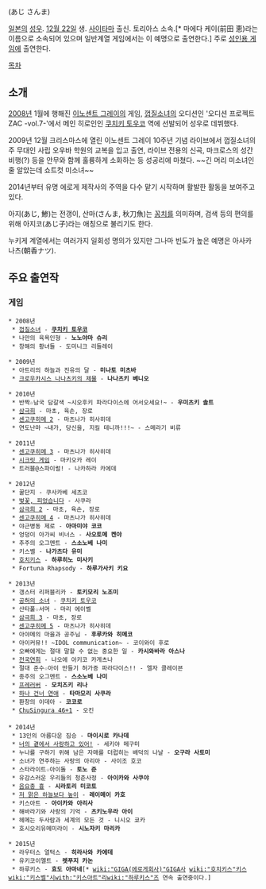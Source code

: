 {{{+1 あじ秋刀魚 }}} (あじ さんま)

[[일본]]의 [[성우]]. [[12월 22일]] 생. [[사이타마]] 출신. 토리아스 소속.[* 마에다 케이(前田 恵)라는 이름으로 소속되어 있으며 일반계열 게임에서는 이 예명으로 출연한다.] 주로 [[에로게|성인용 게임]]에 출연한다.

[[목차]]

== 소개 ==
[[2008년]] 1월에 행해진 [[이노센트 그레이]]의 게임, [[껍질소녀]]의 오디션인 '오디션 프로젝트 ZAC -vol.7-'에서 메인 히로인인 [[쿠치키 토우코]] 역에 선발되어 성우로 데뷔했다.

2009년 12월 크리스마스에 열린 이노센트 그레이 10주년 기념 라이브에서 껍질소녀의 주 무대인 사립 오우바 학원의 교복을 입고 출연, 라이브 전용의 신곡, 마크로스의 성간비행(?) 등을 안무와 함께 훌륭하게 소화하는 등 성공리에 마쳤다. ~~긴 머리 미소녀인 줄 알았는데 쇼트컷 미소녀~~

2014년부터 유명 에로게 제작사의 주역을 다수 맡기 시작하며 활발한 활동을 보여주고 있다. 

아지(あじ, 鯵)는 전갱이, 산마(さんま, 秋刀魚)는 [[꽁치]]를 의미하며, 검색 등의 편의를 위해 아지코(あじ子)라는 애칭으로 불리기도 한다.

누키게 계열에서는 여러가지 일회성 명의가 있지만 그나마 빈도가 높은 예명은 아사카 나츠(朝香ナツ).

== 주요 출연작 ==
=== 게임 ===
 * 2008년
  * [[껍질소녀]] - '''[[쿠치키 토우코]]'''
  * 나만의 육욕인형 - '''노노야마 슈리'''
  * 창해의 황녀들 - 도미니크 리들레이

 * 2009년
  * 아트리의 하늘과 진유의 달 - '''미나토 미츠바'''
  * [[크로우카시스 나나츠키의 제물]] - '''나나츠키 베니오'''

 * 2010년
  * 반짝☆남국 담갈색 ~시오후키 파라다이스에 어서오세요!~ - '''우미츠키 솔트'''
  * [[삼극희]] - 마초, 육손, 장로
  * [[센고쿠히메 2]] - 마츠나가 히사히데
  * 연도난마 ~내가, 당신을, 지킬 테니까!!!~ - 스메라기 비류

 * 2011년
  * [[센고쿠히메 3]] - 마츠나가 히사히데
  * [[시크릿 게임 2|시크릿 게임]] - 마키오카 레이
  * 트러블@스파이럴! - 나카하라 카에데

 * 2012년
  * 꿀단지 - 쿠사카베 세츠코
  * [[벚꽃, 피었습니다]] - 사쿠라
  * [[삼극희|삼극희 2]] - 마초, 육손, 장로
  * [[센고쿠히메 4]] - 마츠나가 히사히데
  * 야근병동 제로 - '''아마미야 코코'''
  * 엉덩이 아가씨 비너스 - '''사오토메 켄야'''
  * 추주의 오그멘트 - '''스소노베 나미'''
  * 키스벨 - '''나가츠다 유미'''
  * [[호치키스]] - '''하루히노 미사키'''
  * Fortuna Rhapsody - '''하루가사키 키요'''

 * 2013년
  * 갱스터 리퍼블리카 - '''토키모리 노조미'''
  * [[공허의 소녀]] - [[쿠치키 토우코]]
  * 산타풀☆서머 - 마리 에이벨
  * [[삼극희|삼극희 3]] - 마초, 장로
  * [[센고쿠히메 5]] - 마츠나가 히사히데
  * 아야메의 마을과 공주님 - '''후루카와 히메코'''
  * 아이커뮤!! ~IDOL communication~ - 코이와이 후로
  * 오빠에게는 절대 말할 수 없는 중요한 일 - '''카시와바라 아스나'''
  * [[전국연희]] - 나오에 아키코 카게츠나
  * 절대 준수☆아이 만들기 허가증 파라다이스!! - 엘자 클레이븐
  * 종주의 오그멘트 - '''스소노베 나미'''
  * [[프레러버]] - '''모치즈키 리나'''
  * [[하나 건너 연애]] - '''타마모리 사쿠라'''
  * 환창의 이데아 - '''코코로'''
  * [[ChuSingura 46+1]] - 오킨
 
 * 2014년
  * 13인의 아름다운 짐승 - '''마이시로 카나데'''
  * [[너의 곁에서 사랑하고 있어!]] - 세키야 메구미
  * 누나를 구하기 위해 남은 자매를 더럽히는 배덕의 나날 - '''오구라 사토미'''
  * 소녀가 연주하는 사랑의 아리아 - 사이조 호코
  * 스타라이트☆아이돌 - '''토노 준'''
  * 유감스러운 우리들의 청춘사정 - '''아이카와 사쿠야'''
  * [[음요충|음요충 흉]] - '''시라토리 미코토'''
  * [[저 맑은 하늘보다 높이]] - '''레이메이 카호'''
  * 키스아트 - '''아이카와 아리사'''
  * 해바라기와 사랑의 기억 - '''츠키노우라 아이'''
  * 헤메는 두사람과 세계의 모든 것 - 니시오 쿄카
  * 호시오리유메미라이 - '''시노자키 마리카'''

 * 2015년
  * 라우터스 얼턱스 - '''히라사와 카에데'''
  * 유키코이멜트 - '''렛푸지 카논'''
  * 하루키스 - '''효도 아마네'''[* [[wiki:"GIGA(에로게회사)"GIGA]]사 [[wiki:"호치키스"키스]][[wiki:"키스벨"시]][[with:"키스아트"리]][[wiki:"하루키스"즈]] 연속 출연중이다.]
